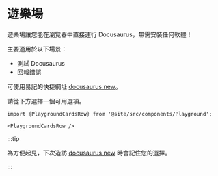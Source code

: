 # 遊樂場

遊樂場讓您能在瀏覽器中直接運行 Docusaurus，無需安裝任何軟體！

主要適用於以下場景：

- 測試 Docusaurus
- 回報錯誤

可使用易記的快捷網址 [docusaurus.new](https://docusaurus.new)。

請從下方選擇一個可用選項。

```mdx-code-block
import {PlaygroundCardsRow} from '@site/src/components/Playground';

<PlaygroundCardsRow />
```

:::tip

為方便起見，下次造訪 [docusaurus.new](https://docusaurus.new) 時會記住您的選擇。

:::